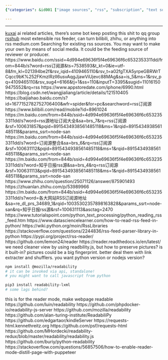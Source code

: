 ```yaml
---
{"categories": &id001 ["image sources", "rss", "subscription", "text sources"], "category": "RSS Feeds and Aggregators", "date": "2022-04-17 03:43:37", "description": "This article delves into RSS feed sources and customizable aggregators, recommending the use of social media for content dissemination. It further explores Python RSS libraries and a JavaScript readability library for image and fingerprint handling. Installation instructions using npm and pip are provided for Node.js and Python.", "tags": *id001, "title": "RSS Feeds"}

---
```


------
[kuxai](https://www.kuxai.com) ai related articles, there's some bot keep posting this shit to qq group
[rsshub](https://github.com/DIYgod/RSSHub) most extensible rss feeder, can turn bilibili, zhihu, or anything into rss
medium.com
Searching for existing rss sources. You may want to make your own by means of social media. It could be the feeding source of reviewer or producer.
https://www.baidu.com/ssid=4d994e69636f5f4e69636f6c6532353311dd/from=844b/s?word=rss订阅源&ts=7538593&t_kt=0&ie=utf-8&fm_kl=021394be2f&rsv_iqid=4109465110&rsv_t=a02fgTXA5yrpeGBRWrTCqcc9bK%252FKmzIRzII6usvAqgJjawViUjevc88MAg&sa=is_5&ms=1&rsv_pq=4109465110&rsv_sug4=6166&tj=1&ss=110&inputT=3395&sugid=110161509475552&rq=rss
https://www.appstoredate.com/iphone/6990.html
https://blog.csdn.net/wangjialiang/article/details/121510405
https://baijiahao.baidu.com/s?id=1677152782752706400&wfr=spider&for=pc&searchword=rss订阅源
https://www.bilibili.com/read/mobile?id=8961024
https://m.baidu.com/from=844b/ssid=4d994e69636f5f4e69636f6c6532353311dd/s?word=rss源地址订阅大全&sa=brs_7&rq=rss订阅源&rsf=100631857&pqid=8915434938561485118&ms=1&rqid=8915434938561485118&params_ssrt=node-san
https://m.baidu.com/from=844b/ssid=4d994e69636f5f4e69636f6c6532353311dd/s?word=订阅源整合&sa=brs_6&rq=rss订阅源&rsf=100631112&pqid=8915434938561485118&ms=1&rqid=8915434938561485118&params_ssrt=node-san
https://m.baidu.com/from=844b/ssid=4d994e69636f5f4e69636f6c6532353311dd/s?word=知乎日报rss源&sa=brs_4&rq=rss订阅源&rsf=100631113&pqid=8915434938561485118&ms=1&rqid=8915434938561485118&params_ssrt=node-san
https://www.zhihu.com/question/25071126/answer/875901493
https://zhuanlan.zhihu.com/p/53989966
https://m.baidu.com/from=844b/ssid=4d994e69636f5f4e69636f6c6532353311dd/s?word=各大网站RSS订阅源地址&sa=re_dl_prs_34689_1&rqid=10035302357898163828&params_ssrt=node-san&rq=知乎日报rss源&rsf=100631113&asctag=2470
https://www.tutorialspoint.com/python_text_processing/python_reading_rss_feed.htm
https://www.datasciencelearner.com/how-to-read-rss-feed-in-python/
https://wiki.python.org/moin/RssLibraries
https://stackoverflow.com/questions/2244836/rss-feed-parser-library-in-python
https://pypi.org/project/rss-reader/
https://github.com/lemon24/reader
https://reader.readthedocs.io/en/latest/
we need cleaner view by using readbility.js, but how to preserve pictures? is it built-in?
pictures could be a big fingerprint. better deal them with link extracter and shufflers.
you want python version or nodejs version?
```bash
npm install @mozilla/readability
# it can be invoked via api, standalone!
# you might want to call javascript from python
```
```bash
pip3 install readability-lxml
# some lags behind?
```
this is for the reader mode, make webpage readable
https://github.com/luin/readability
https://github.com/phpdocker-io/readability-js-server
https://github.com/mozilla/readability
https://github.com/alan-turing-institute/ReadabiliPy
https://github.com/edgartaor/kindleServer
https://requests-html.kennethreitz.org
https://github.com/psf/requests-html
https://github.com/MHordecki/readability-redux/blob/master/readability/readability.js
https://github.com/buriy/python-readability
https://stackoverflow.com/questions/56857506/how-to-enable-reader-mode-distill-page-with-puppeteer
